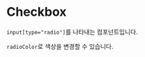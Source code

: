 
<Meta title="Components/Inputs/Radio" component={Radio} />

# Checkbox

`input[type="radio"]`를 나타내는 컴포넌트입니다.

<Canvas>
  <Story name="Default">
    <Radio
      id="radio1"
      name="radio"
      label="Radio 1"
      defaultChecked
    />
    <Radio id="radio2" name="radio" label="Radio 2" />
    <Radio id="radio3" name="radio" label="Radio 3" />
  </Story>
</Canvas>

`radioColor`로 색상을 변경할 수 있습니다.

<Canvas>
  <Story name="Secondary">
    <Radio
      id="radio-secondary1"
      name="radio-secondary"
      label="Radio 1"
      radioColor="secondary"
      defaultChecked
    />
    <Radio
      id="radio-secondary2"
      name="radio-secondary"
      label="Radio 2"
      radioColor="secondary"
    />
    <Radio
      id="radio-secondary3"
      name="radio-secondary"
      label="Radio 3"
      radioColor="secondary"
    />
  </Story>
</Canvas>
